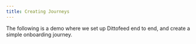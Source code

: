 ```yaml
---
title: Creating Journeys
---
```


The following is a demo where we set up Dittofeed end to end, and create a simple onboarding journey.

<Snippet file="onboarding-journey-demo.mdx" />
